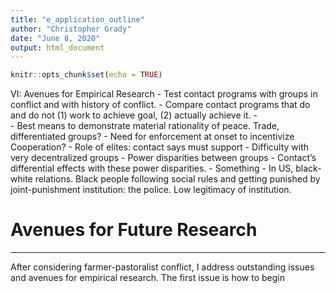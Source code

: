 ```yaml
---
title: "e_application_outline"
author: "Christopher Grady"
date: "June 8, 2020"
output: html_document
---
```


```r
knitr::opts_chunk$set(echo = TRUE)
```

VI: Avenues for Empirical Research
-	Test contact programs with groups in conflict and with history of conflict.
-	Compare contact programs that do and do not (1) work to achieve goal, (2) actually achieve it.
-	
-	Best means to demonstrate material rationality of peace.  Trade, differentiated groups?
-	Need for enforcement at onset to incentivize Cooperation?
-	Role of elites: contact says must support
-	Difficulty with very decentralized groups
-	Power disparities between groups
-	Contact’s differential effects with these power disparities.
-	Something
-	In US, black-white relations.  Black people following social rules and getting punished by joint-punishment institution: the police.  Low legitimacy of institution.


# Avenues for Future Research




























************


<!--10 – Outstanding issues: (1) Onset of these structures: How to get the ball rolling?  A place for 3rd parties? (2) How to keep ball rolling.  (3) Limitation: all out war, lack of bargaining range.-->
After considering farmer-pastoralist conflict, I address outstanding issues and avenues for empirical research.  The first issue is how to begin
